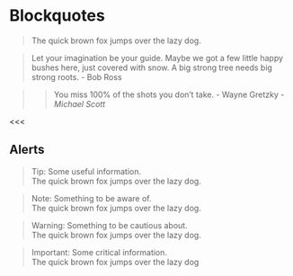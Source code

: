 # Blockquotes

> The quick brown fox jumps over the lazy dog.

> Let your imagination be your guide. Maybe we got a few little happy bushes here, just covered with snow. A big strong tree needs big strong roots.
> - Bob Ross

>> You miss 100% of the shots you don't take.
>> - Wayne Gretzky
> - _Michael Scott_

<<<

## Alerts

> Tip: Some useful information.  
> The quick brown fox jumps over the lazy dog.

> Note: Something to be aware of.  
> The quick brown fox jumps over the lazy dog.

> Warning: Something to be cautious about.  
> The quick brown fox jumps over the lazy dog.

> Important: Some critical information.  
> The quick brown fox jumps over the lazy dog